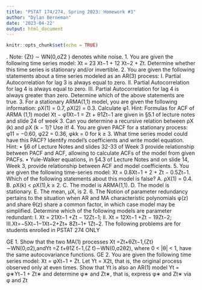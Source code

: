 ```yaml
---
title: "PSTAT 174/274, Spring 2023: Homework #3"
author: "Dylan Berneman"
date: '2023-04-22'
output: html_document
---
```


```r
knitr::opts_chunk$set(echo = TRUE)
```

. Note: {Zt} ∼ WN(0,σZ2 ) denotes white noise.
1. You are given the following time series model: Xt = 23 Xt−1 + 12 Xt−2 + Zt. Determine whether this time series is stationary and/or invertible.
2. You are given the following statements about a time series modeled as an AR(3) process: I. Partial Autocorrelation for lag 3 is always equal to zero.
II. Partial Autocorrelation for lag 4 is always equal to zero.
III. Partial Autocorrelation for lag 4 is always greater than zero.
Determine which of the above statements are true.
3. For a stationary ARMA(1,1) model, you are given the following information: ρX(1) = 0.7, ρX(2) = 0.3. Calculate φ1.
Hint: Formulas for ACF of ARMA (1,1) model Xt − φ1Xt−1 = Zt + θ1Zt−1 are given in §5.1 of lecture notes and slide 24 of week 3. Can you determine a recursive relation between ρX (k) and ρX (k − 1)? Use it!
4. You are given PACF for a stationary process: φ11 = −0.60, φ22 = 0.36, φkk = 0 for k ≥ 3. What time series model could have this PACF? Identify model’s coefficients and write model equation.
Hint: • §6 of Lecture Notes and slides 32-33 of Week 3 provide relationship between PACF and ACF, allowing to calculate ACFs of the model from given PACFs.
• Yule-Walker equations, in §4.3 of Lecture Notes and on slide 14, Week 3, provide relationship between ACF and model coefficients.
5. You are given the following time-series model: Xt = 0.8Xt−1 + 2 + Zt − 0.5Zt−1. Which of the following statements about this model is false?
A. ρX(1) = 0.4. B. ρX(k) < ρX(1),k ≥ 2. C. The model is ARMA(1,1). D. The model is stationary. E. The mean, μX, is 2.
6. The Notion of parameter redundancy pertains to the situation when AR and MA characteristic polynomials φ(z) and share θ(z) share a common factor, in which case model may be simplified. Determine which of the following models are parameter redundant:
I. Xt = 21Xt−1 +Zt − 12Zt−1;
II. Xt = 12Xt−1 +Zt − 19Zt−2; III.Xt=−5Xt−1−1Xt−2+Zt+ 8Zt−1+ 1Zt−2.
The following problems are for students enrolled in PSTAT 274 ONLY

GE 1. Show that the two MA(1) processes
Xt =Zt+θZt−1,{Zt}∼WN(0,σ2),andYt =Z ̃t+θ1Z ̃t−1,{Z ̃t}∼WN(0,σ2θ2), where 0 < |θ| < 1, have the same autocovariance functions.
GE 2. You are given the following time series model: Xt = φXt−1 + Zt. Let Yt = X2t, that is, the original process observed only at even times. Show that Yt is also an AR(1) model Yt = φ∗Yt−1 + Zt∗ and determine φ∗ and Zt∗, that is, express φ∗ and Zt∗ via φ and Zt